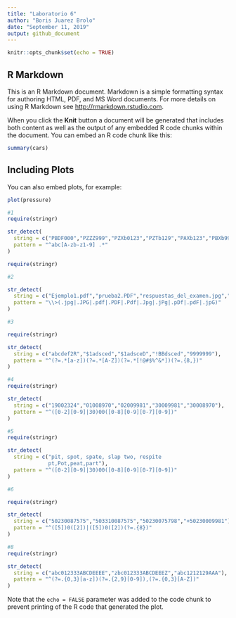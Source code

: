 ---
title: "Laboratorio 6"
author: "Boris Juarez Brolo"
date: "September 11, 2019"
output: github_document
---

```{r setup, include=FALSE}
knitr::opts_chunk$set(echo = TRUE)
```

## R Markdown

This is an R Markdown document. Markdown is a simple formatting syntax for authoring HTML, PDF, and MS Word documents. For more details on using R Markdown see <http://rmarkdown.rstudio.com>.

When you click the **Knit** button a document will be generated that includes both content as well as the output of any embedded R code chunks within the document. You can embed an R code chunk like this:

```{r cars}
summary(cars)
```

## Including Plots

You can also embed plots, for example:

```{r pressure, echo=FALSE}
plot(pressure)
```
```{r}
#1 
require(stringr)

str_detect(
  string = c("PBDF000","PZZZ999","PZXb0123","PZTb129","PAXb123","PBXb993"),
  pattern = "^abc[A-zb-z1-9] .*"
)

```

```{r}
require(stringr)

#2 

str_detect(
  string = c("Ejemplo1.pdf","prueba2.PDF","respuestas_del_examen.jpg"," amor.JPG"),
  pattern = "\\>(.jpg|.JPG|.pdf|.PDF|.Pdf|.Jpg|.jPg|.pDf|.pdF|.jpG)"
)
```

```{r}
#3

require(stringr)

str_detect(
  string = c("abcdef2R","$1adsced","$1adsceD","!BBdsced","9999999"),
  pattern = "^(?=.*[a-z])(?=.*[A-Z])(?=.*[!@#$%^&*])(?=.{8,})"
)
```

```{r}
#4
require(stringr)

str_detect(
  string = c("19002324","01008970","02009981","30009981","30008970"),
  pattern = "^([0-2][0-9]|30)00([0-8][0-9][0-7][0-9])"
)

```

```{r}

#5
require(stringr)

str_detect(
  string = c("pit, spot, spate, slap two, respite
             pt,Pot,peat,part"),
  pattern = "^([0-2][0-9]|30)00([0-8][0-9][0-7][0-9])"
)

```

```{r}

#6

require(stringr)

str_detect(
  string = c("50230087575","503310087575","50230075798","+50230009981"),
  pattern = "^([5])0([2])|([5])0([2])(?=.{8})"
)


```

```{r}
#8
require(stringr)

str_detect(
  string = c("abc012333ABCDEEEE","zbc012333ABCDEEEZ","abc1212129AAA"),
  pattern = "^(?=.{0,3}[a-z])(?=.{2,9}[0-9]),(?=.{0,3}[A-Z])"
)
```

Note that the `echo = FALSE` parameter was added to the code chunk to prevent printing of the R code that generated the plot.

